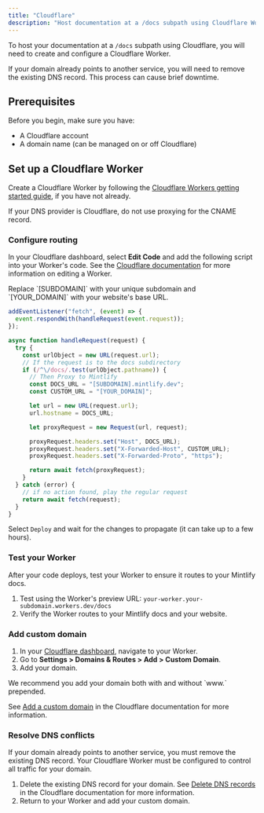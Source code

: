 ```yaml
---
title: "Cloudflare"
description: "Host documentation at a /docs subpath using Cloudflare Workers"
---
```


To host your documentation at a `/docs` subpath using Cloudflare, you will need to create and configure a Cloudflare Worker.

<Note>
  If your domain already points to another service, you will need to remove the existing DNS record. This process can cause brief downtime.
</Note>

## Prerequisites

Before you begin, make sure you have:

- A Cloudflare account
- A domain name (can be managed on or off Cloudflare)

## Set up a Cloudflare Worker

Create a Cloudflare Worker by following the [Cloudflare Workers getting started guide](https://developers.cloudflare.com/workers/get-started/dashboard/), if you have not already.

<Warning>
  If your DNS provider is Cloudflare, do not use proxying for the CNAME record.
</Warning>

### Configure routing

In your Cloudflare dashboard, select **Edit Code** and add the following script into your Worker's code. See the [Cloudflare documentation](https://developers.cloudflare.com/workers-ai/get-started/dashboard/#development) for more information on editing a Worker.


<Tip>
  Replace `[SUBDOMAIN]` with your unique subdomain and `[YOUR_DOMAIN]` with your website's base URL.
</Tip>

```javascript
addEventListener("fetch", (event) => {
  event.respondWith(handleRequest(event.request));
});

async function handleRequest(request) {
  try {
    const urlObject = new URL(request.url);
    // If the request is to the docs subdirectory
    if (/^\/docs/.test(urlObject.pathname)) {
      // Then Proxy to Mintlify
      const DOCS_URL = "[SUBDOMAIN].mintlify.dev";
      const CUSTOM_URL = "[YOUR_DOMAIN]";

      let url = new URL(request.url);
      url.hostname = DOCS_URL;

      let proxyRequest = new Request(url, request);

      proxyRequest.headers.set("Host", DOCS_URL);
      proxyRequest.headers.set("X-Forwarded-Host", CUSTOM_URL);
      proxyRequest.headers.set("X-Forwarded-Proto", "https");

      return await fetch(proxyRequest);
    }
  } catch (error) {
    // if no action found, play the regular request
    return await fetch(request);
  }
}
```

Select `Deploy` and wait for the changes to propagate (it can take up to a few
hours).

### Test your Worker

After your code deploys, test your Worker to ensure it routes to your Mintlify docs.

1. Test using the Worker's preview URL: `your-worker.your-subdomain.workers.dev/docs`
2. Verify the Worker routes to your Mintlify docs and your website.

### Add custom domain

1. In your [Cloudflare dashboard](https://dash.cloudflare.com/), navigate to your Worker.
2. Go to **Settings > Domains & Routes > Add > Custom Domain**.
3. Add your domain. 

<Tip>
  We recommend you add your domain both with and without `www.` prepended.
</Tip>

See [Add a custom domain](https://developers.cloudflare.com/workers/configuration/routing/custom-domains/#add-a-custom-domain) in the Cloudflare documentation for more information. 

### Resolve DNS conflicts

If your domain already points to another service, you must remove the existing DNS record. Your Cloudflare Worker must be configured to control all traffic for your domain.

1. Delete the existing DNS record for your domain. See [Delete DNS records](https://developers.cloudflare.com/dns/manage-dns-records/how-to/create-dns-records/#delete-dns-records) in the Cloudflare documentation for more information.
2. Return to your Worker and add your custom domain.

